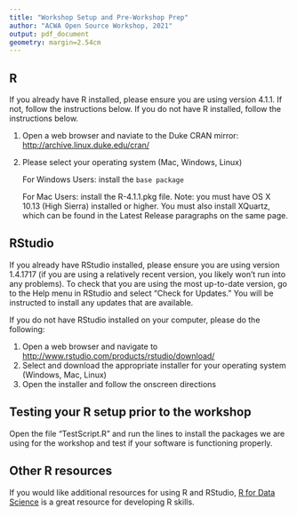 ```yaml
---
title: "Workshop Setup and Pre-Workshop Prep"
author: "ACWA Open Source Workshop, 2021"
output: pdf_document
geometry: margin=2.54cm
---
```



## R

If you already have R installed, please ensure you are using version 4.1.1. If not, follow the instructions below. If you do not have R installed, follow the instructions below.

1. Open a web browser and naviate to the Duke CRAN mirror: [http://archive.linux.duke.edu/cran/](http://archive.linux.duke.edu/cran/)
2. Please select your operating system (Mac, Windows, Linux)

    For Windows Users: install the `base package`
    
    For Mac Users: install the R-4.1.1.pkg file. Note: you must have OS X 10.13 (High Sierra) installed or higher. You must also install XQuartz, which can be found in the Latest Release paragraphs on the same page.

## RStudio
If you already have RStudio installed, please ensure you are using version 1.4.1717 (if you are using a relatively recent version, you likely won't run into any problems). To check that you are using the most up-to-date version, go to the Help menu in RStudio and select "Check for Updates." You will be instructed to install any updates that are available.

If you do not have RStudio  installed on your computer, please do the following:

1. Open a web browser and navigate to [http://www.rstudio.com/products/rstudio/download/](http://www.rstudio.com/products/rstudio/download/)
2. Select and download the appropriate installer for your operating system (Windows, Mac, Linux)
3. Open the installer and follow the onscreen directions

## Testing your R setup prior to the workshop

Open the file "TestScript.R" and run the lines to install the packages we are using for the workshop and test if your software is functioning properly.  

## Other R resources

If you would like additional resources for using R and RStudio, [R for Data Science](https://r4ds.had.co.nz/) is a great resource for developing R skills. 
